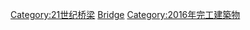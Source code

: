 {{Commonscat|Bridges completed in 2016}}
{{Cat nav 10years|21世纪桥梁|2016||年完工橋梁}}

[[Category:21世纪桥梁|Category:21世纪桥梁]]
[[Category:2016年完工交通基礎設施|Bridge]]
[[Category:2016年完工建築物|Category:2016年完工建築物]]